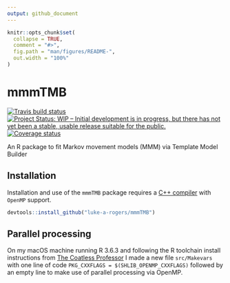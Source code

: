 ```yaml
---
output: github_document
---
```


<!-- README.md is generated from README.Rmd. Please edit that file -->

```r
knitr::opts_chunk$set(
  collapse = TRUE,
  comment = "#>",
  fig.path = "man/figures/README-",
  out.width = "100%"
)
```

# mmmTMB

[![Travis build status](https://travis-ci.org/luke-a-rogers/mmmTMB.svg?branch=master)](https://travis-ci.org/luke-a-rogers/mmmTMB)
[![Project Status: WIP – Initial development is in progress, but there has not yet been a stable, usable release suitable for the public.](https://www.repostatus.org/badges/latest/wip.svg)](https://www.repostatus.org/#wip)
[![Coverage status](https://codecov.io/gh/luke-a-rogers/mmmTMB/branch/master/graph/badge.svg)](https://codecov.io/github/luke-a-rogers/mmmTMB?branch=master)

An R package to fit Markov movement models (MMM) via Template Model Builder

## Installation

Installation and use of the `mmmTMB` package requires a [C++ compiler](https://support.rstudio.com/hc/en-us/articles/200486498-Package-Development-Prerequisites) with `OpenMP` support.

``` r
devtools::install_github("luke-a-rogers/mmmTMB")
```

## Parallel processing
On my macOS machine running R 3.6.3 and following the R toolchain install instructions from [The Coatless Professor](https://thecoatlessprofessor.com/programming/cpp/r-compiler-tools-for-rcpp-on-macos-before-r-4.0.0/) I made a new file `src/Makevars` with one line of code `PKG_CXXFLAGS = $(SHLIB_OPENMP_CXXFLAGS)` followed by an empty line to make use of parallel processing via OpenMP.
